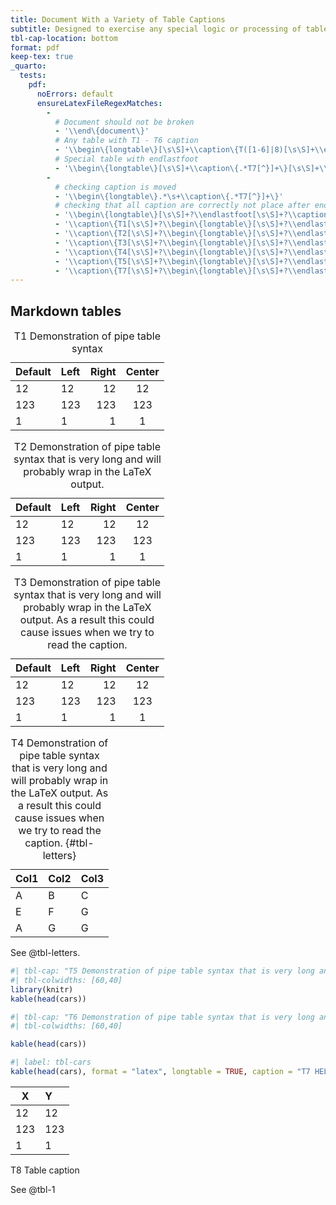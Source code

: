 ```yaml
---
title: Document With a Variety of Table Captions
subtitle: Designed to exercise any special logic or processing of table captions
tbl-cap-location: bottom
format: pdf
keep-tex: true
_quarto:
  tests:
    pdf:
      noErrors: default
      ensureLatexFileRegexMatches:
        - 
          # Document should not be broken
          - '\\end\{document\}'
          # Any table with T1 - T6 caption
          - '\\begin\{longtable\}[\s\S]+\\caption\{T([1-6]|8)[\s\S]+\\endlastfoot'
          # Special table with endlastfoot 
          - '\\begin\{longtable\}[\s\S]+\\caption\{.*T7[^}]+\}[\s\S]+\\tabularnewline\s+\\end\{longtable\}'
        - 
          # checking caption is moved 
          - '\\begin\{longtable\}.*\s+\\caption\{.*T7[^}]+\}'
          # checking that all caption are correctly not place after endlastfoot (using +? is important in regex)
          - '\\begin\{longtable\}[\s\S]+?\\endlastfoot[\s\S]+?\\caption\{T1'
          - '\\caption\{T1[\s\S]+?\\begin\{longtable\}[\s\S]+?\\endlastfoot[\s\S]+?\\caption\{T2'
          - '\\caption\{T2[\s\S]+?\\begin\{longtable\}[\s\S]+?\\endlastfoot[\s\S]+?\\caption\{T3'
          - '\\caption\{T3[\s\S]+?\\begin\{longtable\}[\s\S]+?\\endlastfoot[\s\S]+?\\caption\{T4'
          - '\\caption\{T4[\s\S]+?\\begin\{longtable\}[\s\S]+?\\endlastfoot[\s\S]+?\\caption\{T5'
          - '\\caption\{T5[\s\S]+?\\begin\{longtable\}[\s\S]+?\\endlastfoot[\s\S]+?\\caption\{T6'
          - '\\caption\{T7[\s\S]+?\\begin\{longtable\}[\s\S]+?\\endlastfoot[\s\S]+?\\caption\{T8'
---
```



## Markdown tables


| Default | Left | Right | Center |
|---------|:-----|------:|:------:|
| 12      | 12   |    12 |   12   |
| 123     | 123  |   123 |  123   |
| 1       | 1    |     1 |   1    |

: T1 Demonstration of pipe table syntax


| Default | Left | Right | Center |
|---------|:-----|------:|:------:|
| 12      | 12   |    12 |   12   |
| 123     | 123  |   123 |  123   |
| 1       | 1    |     1 |   1    |

: T2 Demonstration of pipe table syntax that is very long and will probably wrap in the LaTeX output.

| Default | Left | Right | Center |
|---------|:-----|------:|:------:|
| 12      | 12   |    12 |   12   |
| 123     | 123  |   123 |  123   |
| 1       | 1    |     1 |   1    |

: T3 Demonstration of pipe table syntax that is very long and will probably wrap in the LaTeX output. As a result this could cause issues when we try to read the caption.


| Col1 | Col2 | Col3 |
|------|------|------|
| A    | B    | C    |
| E    | F    | G    |
| A    | G    | G    |

: T4 Demonstration of pipe table syntax that is very long and will probably wrap in the LaTeX output. As a result this could cause issues when we try to read the caption. {#tbl-letters}

See @tbl-letters.


```r
#| tbl-cap: "T5 Demonstration of pipe table syntax that is very long and will probably wrap in the LaTeX output."
#| tbl-colwidths: [60,40]
library(knitr)
kable(head(cars))
```


```r
#| tbl-cap: "T6 Demonstration of pipe table syntax that is very long and will probably wrap in the LaTeX output. As a result this could cause issues when we try to read the caption."
#| tbl-colwidths: [60,40]

kable(head(cars))
```

```r
#| label: tbl-cars
kable(head(cars), format = "latex", longtable = TRUE, caption = "T7 HELLO CARS")
```

::: {#tbl-1}

| X       | Y    | 
|---------|:-----|
| 12      | 12   |
| 123     | 123  | 
| 1       | 1    |

T8 Table caption
:::

See @tbl-1